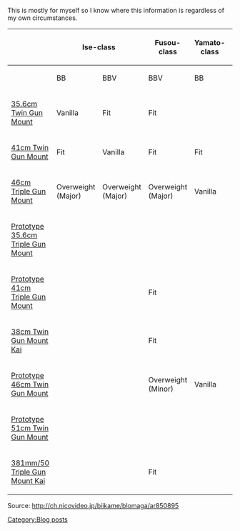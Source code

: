 This is mostly for myself so I know where this information is regardless of my own circumstances.

{| class="wikitable" style="text-align: center;"
! 
! colspan="2" |Ise-class
! Fusou-class
! Yamato-class
! Nagato-class
! Kongou-class
! Bismarck-class
! V. Veneto-class
|-
! 
! BB
! BBV
! BBV
! BB
! BB
! BB
! BB
! BB
|-
! [[35.6cm Twin Gun Mount]]
| Vanilla
| Fit
| Fit
| 
| Fit
| Fit
| Fit
| Fit
|-
! [[41cm Twin Gun Mount]]
| Fit
| Vanilla
| Fit
| Fit
| Fit
| Overweight (Minor)
| Overweight (Minor)
| Overweight (Minor)
|-
! [[46cm Triple Gun Mount]]
| Overweight (Major)
| Overweight (Major)
| Overweight (Major)
| Vanilla
| Overweight (Minor)
| Overweight (Major)
| Overweight (Major)
| Overweight (Major)
|-
! [[Prototype 35.6cm Triple Gun Mount]]
| 
| 
| 
| 
| 
| Fit
| 
| 
|-
! [[Prototype 41cm Triple Gun Mount]]
| 
| 
| Fit
| 
| Fit
| Overweight (Minor)
| 
| 
|-
! [[38cm Twin Gun Mount Kai]]
| 
| 
| Fit
| 
| Vanilla
| Fit
| Fit
| 
|-
! [[Prototype 46cm Twin Gun Mount]]
| 
| 
| Overweight (Minor)
| Vanilla
| Overweight (Minor)
| Overweight (Minor)
| Overweight (Minor)
| Overweight (Major)
|-
! [[Prototype 51cm Twin Gun Mount]]
| 
| 
| 
| 
| Vanilla
| 
| 
| 
|-
! [[381mm/50 Triple Gun Mount Kai]]
| 
| 
| Fit
| 
| Fit
| Overweight (Minor)
| Vanilla
| Fit
|}

Source: http://ch.nicovideo.jp/biikame/blomaga/ar850895
[[Category:Blog posts]]